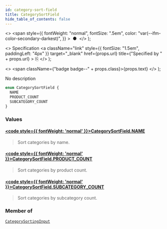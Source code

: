 ```yaml
---
id: category-sort-field
title: CategorySortField
hide_table_of_contents: false
---
```


  <>
    <span
      style={{
        fontWeight: "normal",
        fontSize: ".5em",
        color: "var(--ifm-color-secondary-darkest)",
      }}
    >
      &nbsp;●&nbsp;
    </span>
  </>
);

  <>
    Specification
    <a
      className="link"
      style={{ fontSize: "1.5em", paddingLeft: "4px" }}
      target="\_blank"
      href={props.url}
      title={"Specified by " + props.url}
    >
      ⎘
    </a>
  </>
);

  <>
    <span className={"badge badge--" + props.class}>{props.text}</span>
  </>
);

No description

```graphql
enum CategorySortField {
  NAME
  PRODUCT_COUNT
  SUBCATEGORY_COUNT
}
```

### Values

#### [<code style={{ fontWeight: 'normal' }}>CategorySortField.<b>NAME</b></code>](#)

> Sort categories by name.

#### [<code style={{ fontWeight: 'normal' }}>CategorySortField.<b>PRODUCT_COUNT</b></code>](#)

> Sort categories by product count.

#### [<code style={{ fontWeight: 'normal' }}>CategorySortField.<b>SUBCATEGORY_COUNT</b></code>](#)

> Sort categories by subcategory count.

### Member of

[`CategorySortingInput`](../../../api-reference/products/inputs/category-sorting-input) <Badge class="secondary" text="input"/>

